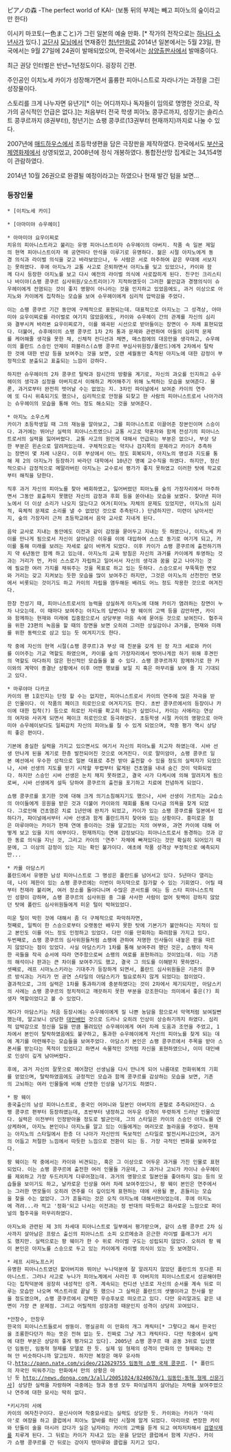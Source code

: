 ピアノの森 -The perfect world of KAI-
(보통 뒤의 부제는 빼고 피아노의 숲이라고만 한다)

이시키 마코토(一色まこと)가 그린 일본의 예술 만화. [* 작가의 전작으로는 [[하나다 소년사]]가 있다.] [[고단샤]] [[모닝]]에서 연재중인 [[청년만화]]로 2014년 일본에서는 5월 23일, 한국에서는 9월 27일에 24권이 발매되었으며, 한국에서는 [[삼양출판사]]에서 발매중이다.

최근 권당 인터벌은 반년~1년정도이다. 굉장히 긴편.

주인공인 이치노세 카이가 성장해가면서 훌륭한 피아니스트로 자라나가는 과정을 그린 성장물이다. 

스토리를 크게 나누자면 유년기[* 이는 어디까지나 독자들이 임의로 명명한 것으로, 작가의 공식적인 언급은 없다.]는 처음부터 전국 학생 피아노 콩쿠르까지, 성장기는 솔리스트 콩쿠르까지 (8권부터), 청년기는 쇼팽 콩쿠르(13권부터 현재까지)까지로 나눌 수 있다.

2007년에 [[매드하우스]]에서 초등학생편을 담은 극장판을 제작하였다. 한국에서도 [[부산국제영화제]]에서 상영되었고, 2008년에 정식 개봉하였다. 통합전산망 집계로는 34,154명이 관람하였다.

2014년 10월 26권으로 완결될 예정이라고는 하였으나 현재 발간 텀을 보면...

=== 등장인물 ===
 * [이치노세 카이]

 * [아마미야 슈우헤이]

 * 아마미야 요우이찌로
 치유의 피아니스트라고 불리는 유명 피아니스트이자 슈우헤이의 아버지. 작품 속 일본 제일의 현역 피아니스트이자 매 공연마다 만석을 이루기로 유명하다. 젊은 시절 아지노에게 동경 의식과 라이벌 의식을 갖고 바라보았으나, 두 사람은 서로 마주하여 같은 무대에 서보지는 못하였다. 후에 아지노가 교통 사고로 은퇴하면서 아지노를 잊고 있었으나, 카이와 함께 다시 등장한 아지노를 보고 다시 예전의 라이벌 의식에 사로잡히게 된다. 친구인 크리스티나 바이야(쇼팽 콩쿠르 심사위원/오스트리아)가 지적하였듯이 그러한 불안감과 경쟁의식이 슈우헤이에게 전염되는 것이 좋지 영향이 아니라는 것을 인지하고 있었음에도, 과거 이상으로 아지노와 카이에게 집착하는 모습을 보여 슈우헤이에게 심리적 압박감을 주었다. 

 이는 쇼팽 콩쿠르 기간 동안에 구체적으로 표현되는데. 대표적으로 아지노는 그 성격상, 아마미야 요우이찌로를 라이벌로 여기지 않았음에도, 카이와 슈우헤이 간의 관계를 자신의 심리와 결부시켜 바라본 요우이찌로가, 이를 왜곡된 시선으로 받아들이는 장면이 수 차례 표현되었다. 더불어, 슈후에이의 쇼팽 콩쿠르 1차 2차 통과 문제와 관련하여 아들의 심리적 문제를 케어해줄 생각을 못한 채, 신체적 컨디션과 체면, 매스컴에의 대응만을 생각하고, 슈우헤이의 폴란드 스승인 안제이 파블라스(쇼팽 콩쿠르 부심사위원장/폴란드)에게 2차에서 탈락한 것에 대한 반감 등을 보여주는 것을 보면, 오랜 세월동안 축적된 아지노에 대한 감정이 부정적으로 분출되고 표출되는 느낌이 강하다. 

 하지만 슈우헤이의 2차 콩쿠르 탈락과 잠시간의 방황을 계기로, 자신의 과오를 인지하고 슈우헤이의 생각과 심정을 아버지로서 이해하고 케어해주기 위해 노력하는 모습을 보여준다. 물론, 과거로부터 완전히 벗어날 수는 없었는 지. 3차인 파이널에서 보여준 카이의 연주에 또 다시 위축되기도 했으나, 심리적으로 안정을 되찾고 한 사람의 피아니스트로서 나아가려는 슈우헤이의 모습을 통해 어느 정도 해소되는 것을 보여준다.

 * 아지노 소우스케
 카이가 초등학생일 때 그의 재능을 알아보고, 그를 피아니스트로 이끌어준 장본인이며 스승이다. 과거에는 뛰어난 실력의 피아니스트였으나 교통 사고로 약혼자와 함께 전성기의 피아니스트로서의 실력을 잃어버렸다. 교통 사고의 원인에 대해서 언급되는 부분은 없으나, 부상 당한 부분은 왼손으로 알려져있는데. 구체적으로는 약지나 검지쪽의 문제라고 카이가 추측하는 장면이 몇 차례 나온다. 이후 부상에서 어느 정도 회복되자, 아지노의 명성과 지도를 통해 제 2의 아지노가 등장하기 바라던 대학에서 10년간 명예 교수직을 하였다. 하지만, 정신적으로나 감정적으로 메말라버린 아지노는 교수로서 평가가 좋지 못하였고 이러한 탓에 학교로부터 해직을 당한다.

 직후 과거 자신의 피아노를 찾아 배회하였고, 잃어버렸던 피아노를 숲의 가장자리에서 마주하면서 그동안 표출하지 못했던 자신의 감정과 후회 등을 쏟아내는 모습을 보였다. 찾아낸 피아노에서 더 이상 소리가 나오지 않는다고 여겨(피아노 자체의 문제도 있었지만, 아지노의 심리적, 육체적 문제로 소리를 낼 수 없었던 것으로 추측된다.) 단념하지만. 미련이 남아서인지, 숲의 가장자리 근처 초등학교에서 음악 교사로 지내게 된다.

 음악 교사로 지내는 동안에도 이전과 같이 감정을 묻어두고 지내는 듯 하였으나, 이치노세 카이를 만나게 됨으로서 자신이 살아남은 이유를 이에 대입하여 스스로 동기로 여기게 되고, 카이를 통해 미래를 보려는 자세로 삶이 바뀌게 되었다. 이후 카이가 쇼팽 콩쿠르에 출전하기까지 약 6년동안 함께 하고 있는데. 아지노의 교육 방침은 자신의 과거를 카이에게 투영하는 것과는 거리가 먼, 카이 스스로가 자립하고 일어서서 자신의 생각과 꿈을 갖고 나아가는 것에 필요한 여러 가지를 채워주는 것을 목표로 하고 있는 듯하다. 스승으로서 무뚝뚝한 면모와 거리는 갖고 지켜보는 듯한 모습을 많이 보여주긴 하지만, 그것은 아지노의 선천전인 면모에서 비롯되는 것이기도 하고 카이의 자립을 염두해둔 배려도 어느 정도 작용한 것으로 여겨진다.

 한창 전성기 때, 피아니스트로서의 능력을 상실하게 아지노에 대해 카이가 염려하는 장면이 누차 나오는데. 이 때마다 보여주는 아지노의 답변이나 팡 웨이의 고백 등을 감안하면, 카이와 함께하는 현재와 미래에 집중함으로서 상당부분 마음 속에 묻어둔 것으로 보여진다. 협주곡을 위한 23편의 녹음을 할 때의 장면을 보면 오히려 그러한 상실감이나 과거를, 현재와 미래를 위한 동력으로 삼고 있는 듯 여겨지기도 한다.

 작 중에 자신의 현역 시절(쇼팽 콩쿠르)과 부상 때 친분을 갖게 된 장 자크 세로와 카이를 이어주는 가교 역할도 하였으며, 카이를 숲의 가장자리에서 벗어나게끔 하기 위해 후견인의 역할도 마다하지 않은 헌신적인 모습들을 볼 수 있다. 쇼팽 콩쿠르까지 함께하기로 한 카이와의 계약이 종결난 상황에서 이후 어떤 행보를 보일 지 혹은 마무리를 보여 줄 지 기대되고 있다. 

 * 마루야마 다카코
 카이의 팬 1호인지는 단정 할 수는 없지만, 피아니스트로서 카이의 연주에 많은 자극을 받은 인물이다. 이 작품의 페이크 히로인으로 여겨지기도 한다. 초반 콩쿠르에서의 등장이나 카이에 대한 집착(?) 등으로 히로인 자리를 확고히 하는가 싶었더니, 카이는 사에라는 연상의 여자와 사귀게 되면서 페이크 히로인으로 등극하였다. 초등학생 시절 카이의 영향으로 아마미야 슈우헤이보다도 일찌감치 자신의 피아노를 칠 수 있게 되었으며, 작중 평가 역시 상당히 좋은 편이다. 

 기본에 충실한 실력을 가지고 있으면서도 여기서 자신의 피아노를 치고자 하였는데. 시바 선생 만나게 된을 계기로 한층 발전되어진 것으로 여겨진다. 이로 말미암아, 쇼팽 콩쿠르 일본 예선에서 우수한 성적으로 일본 대표로 추천 받아 출전할 수 있을 정도의 실력자가 되었으나, 시바 선생의 지도를 받기 시작할 무렵부터 앓게된 건초염을 내내 숨긴 것이 악화되었다. 하지만 스승인 시바 선생은 눈치 채지 못하였고, 결국 사가 다케시에 의해 알려지게 됨으로써, 시바 선생에게 설득 당하여 콩쿠르의 출전을 포기하고 치료에 전념하게 되었다. 

 쇼팽 콩쿠르를 포기한 것에 대해 크게 의기소침해지기도 했으나, 시바 선생이 가르치는 교습소의 아이들에게 응원을 받은 것과 더불어 카이와의 재회를 통해 다시금 의욕을 찾게 되었다. 그로인해 건초염은 치료 1년만에 완치가 되었고, 카이가 있는 쇼팽 콩쿠르를 일본에서 접하다가, 파이널에서부터 시바 선생과 함게 폴란드까지 찾아와 있는 상황이다. 흥미로운 점은 마루야마는 카이가 현재 연애 중이라는 것을 알고있는 지의 여부와, 과연 카이에 대해 어떻게 보고 있을 지의 여부이다. 현재까지는 연애 감정보다는 피아니스트로서 동경하는 것과 강한 동료 의식을 지닌 것, 그리고 카이의 '연주' 자체에 빠져있다는 것만 확실히 되어있기 때문에, 그 이상의 감정이 있는 지는 확인 불가이다. 애초에 작품 성격상 부정적으로 예측되지만...

 * 카롤 아담스키
 폴란드에서 유명한 남성 피아니스트로 그 명성은 폴란드를 넘어서고 있다. 5년마다 열리는데, 나이 제한이 있는 쇼팽 콩쿠르에는 이번이 마지막으로 참가할 수 있는 기회였다. 어릴 때부터 천재라 불리며, 여러 장소를 돌아다니며 수많은 콘서트를 여는 등 스타 피아니스트적인 성향이 강하며, 쇼팽 콩쿠르의 심사위원 중 그를 사사한 사람이 없어 뒷백이 강하지 않았던 탓에 폴란드 심사위원들에게 미운 털이 박혀있었다. 

 미운 털이 박힌 것에 대해서 좀 더 구체적으로 파악하자면, 
 첫째로, 일찍이 한 스승으로부터 오랫동안 배우지 못한 탓에 기본기가 불안하다는 지적이 있고 본인도 이를 어느 정도 인정하고 있었다. 다만 이를 만회하는 화려함을 가지고 있다.
 두번째로, 쇼팽 콩쿠르의 심사위원들처럼 쇼팽에 관하여 저명한 인사들이 내놓은 판을 따르지 않았다는 점이 있었다. 사실 아담스키가 1차를 통해 보여주려 했던 것은, 쇼팽이 작곡한 곡들을 작곡 순서에 따라 연주함으로써 쇼팽의 여로를 표현하려는 것이었는데. 이는 기존의 해석이나 판과는 큰 차이를 보여주기도 했고, 결국 그 의도를 이해받지 못하였다. 
 셋째로, 레프 시마노스키라는 기대주가 등장하게 되면서, 폴란드 심사위원들은 기존의 콩쿠르 방식과는 거리가 먼 공연 스타일의 아담스키가 필요로하지 않게 되었다는 점이었다.
 결과적으로, 그의 실력은 1차를 통과하기에 충분하였다는 것이 2차에서 제기되지만, 아담스키의 사례는 쇼팽 콩쿠르의 정치적이고 깨끗하지 못한 부분을 강조한다는 의미에서 좋은(?) 희생자 역할이었다고 볼 수 있었다.

 게다가 아담스키는 처음 등장시에는 슈우헤이에게 질 나쁜 농담을 함으로서 악역처럼 보여질뻔했는데, 알고보니 상당한 [[대인배]]인 것으로 드러나 오히려 인상이 상승하기까지 하였다. 심리적 압박감으로 정신을 잃을 만큼 몰려있던 슈우헤이에게 여러 차례 도움과 조언을 주었고, 1차에서 본인이 탈락하였음에도 불구하고, 통과한 슈우헤이에게 자신의 피아노를 찾게 되는 데에 계기를 마련해주는 모습들을 보여주었다. 아담스키 본인은 쇼팽 콩쿠르에서 주목을 받아 스폰서를 받는다는 목적이 있었다고 하면서 속물적인 것처럼 자신을 표현하였으나, 이미 대인배로 인상이 깊게 남아버렸다.

 후에, 과거 자신의 잘못으로 헤어졌던 선생님을 다시 만나게 되어 나름대로 전화위복의 기회를 얻었으며, 탈락하였음에도 긍정적인 모습과 함께 콩쿠르를 감상하는 모습을 보면, 기존의 고뇌하는 여러 인물들에 비해 산뜻한 인상을 남기기도 하였다. 

 * 팡 웨이
 중국출신의 남성 피아니스트로, 중국인 어머니와 일본인 아버지의 혼혈로 추측되어진다. 쇼팽 콩쿠르 편부터 등장하였는데, 초반부터 냉정하고 어두운 성격이 뚜렷하게 드러난 인물이었다. 실력은 이전부터 인정받아올 정도로 발군인데, 그의 스타일은 카이의 스승인 아지노를 연상케하여, 아지노 본인이나 아지노를 알고 있는 이들에게는 여러모로 놀라움을 주었다. 현재는 아지노의 스타일에서 한층 더 나아가 자신만의 독보적인 스타일로 발전시켜나갔으며, 과거의 어둡고 처절한 느낌에서 따듯한 느낌으로 전환이 되는 등. 가장 극적인 변화를 보여주었다. 

 팡 웨이는 작 중에서는 카이와 비견되는, 혹은 그 이상으로 어두운 과거를 가진 인물로 표현되었다. 이는 쇼팽 콩쿠르에 출전한 여러 인물들 가운데, 그 과거나 고뇌가 카이나 슈우헤이를 제외하고 가장 두드러지게 다루어졌는데. 과거의 영향으로 일본인을 좋아하지 않는 등의 모습들을 보이기도 하고, 날카로운 인상을 여러 차례 보여주었으나, 팡 웨이 본인은 연주에서는 그러한 면모들이 오히려 연주를 더 깊이있게 표현하는 데에 사용될 뿐, 흔들리는 모습을 찾을 수는 없었다. 그가 흔들리는 것은 오직 아지노에 대해서만이었는데. 후에 아지노에 격려...라 적고 '정화'되고 나서는 이전과는 정 반대의 따듯하고 화사로운 느낌으로 파이널의 협주곡을 마무리하였다.

 아지노와 관련된 제 3의 차세대 피아니스트로 일부에서 평가받으며, 같이 쇼팽 콩쿠르 2차 심사까지 살아남은 프랑스 출신의 피아니스트 소피 오르메송과 은근한 라이벌 플래그가 서기도 했지만. 실력으로는 팡 웨이가 한 수 위로 라이벌 구도는 성립되지 않았다. 오히려 팡 웨이 본인은 아지노를 스승으로 두고 있는 카이에게 라이벌 의식이 있는 듯 보여졌다.

 * 레프 시마노프스키
 유명한 피아니스트였던 할아버지와 뛰어난 누나덕분에 잘 알려지지 않았던 폴란드의 또다른 피아니스트. 그러나 사고로 누나가 피아노계에서 사라진 후 아버지의 피아니스트로서 성공해야한다는 집착덕분에 굉장히 내성적인 성격. 계속되는 컨디션 난조로 자신의 순서를 계속 뒤로 미루는 모습만 나오며 엑스트라로 끝날 듯 했으나 그 실력은 폴란드의 샛별이라고 찬사를 받을 정도였으며, 쇼팽 콩쿠르에서 강력한 우승후보로 떠오르고 있다. 다만 유리알과도 같은 내면이 가장 큰 문제점. 그리고 어릴적의 성장과정 때문인지 성격이 상당히 꼬여있다. 

 *안창수, 안창우
 한국의 피아니스트들로서 쌍둥이. 명실공히 이 만화의 개그 캐릭터[* 그렇다고 해서 한국인을 조롱한다던가 하는 뜻은 전혀 없는 듯. 진짜로 그냥 개그 캐릭터다. 다만 작중에서 실력에 대한 부분은 상당히 좋게 평가되고 있다]. 2005년 쇼팽 콩쿠르 때 공동 3위로 입상했던 임동민, 임동혁 형제를 모델로 한 듯. 실제 임 형제의 성격이 만화의 안 형제와는 전혀 안 비슷하다니까 알고있자. 하지만 복장은 매우 유사하다.[[http://pann.nate.com/video/212629755 임동혁 쇼팽 국제 콩쿠르]]. [* 폴란드의 자국인 띄워주기는 만화에서 만의 상황은 아닌 듯 [[http://news.donga.com/3/all/20051024/8240670/1 임동민-동혁 형제 신문기사]]] 상당한 실력을 자랑하며 극중에는 형과 동생 모두 파이널까지 살아남는 저력을 보여주었으나 연주에 대한 묘사는 딱히 없다.

 *키시가미 사에
 카이의 여자친구이다. 문신사이며 작중묘사로는 실력도 상당한 듯. 카이와는 카이가 '마리아'로 여장을 하고 클럽에서 피아노 알바를 하던 시절에 알게 되었다. 마리아로 변장한 카이와 단둘이 술을 마시러 갔다가 실은 남자라는 카이의 고백을 듣게 되고 여차저차해서 [[검열삭제]]를 치루게 된다. 그 뒤로는 카이가 지내고 있는 문을 닫았던 클럽에서 함께 지낸다. 카이가 쇼팽 콩쿠르를 간 뒤로는 강아지 텐마루와 클럽을 지키고 있다.
